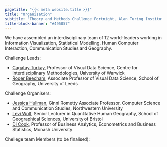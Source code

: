 ```yaml
---
pagetitle: "{{< meta website.title >}}"
title: "Organisation"
subtitle: "Theory and Methods Challenge Fortnight, Alan Turing Institute" 
title-block-banner: "#495057"
---
```



We have assembled an interdisciplinary team of 12 world-leaders working in Information Visualization, Statistical Modelling, Human Computer Interaction, Communication Studies and Geography.

Challenge Leads:

* [Cagatay Turkay](https://warwick.ac.uk/fac/cross_fac/cim/people/cagatay-turkay/), Professor of Visual Data Science, Centre for Interdisciplinary Methodologies, University of Warwick
* [Roger Beecham](https://www.roger-beecham.com/),  Associate Professor of Visual Data Science, School of Geography, University of Leeds

Challenge Organisers:

* [Jessica Hullman](http://users.eecs.northwestern.edu/~jhullman/), Ginni Rometty Associate Professor, Computer Science and Communication Studies, Northwestern University 
* [Levi Wolf](https://www.ljwolf.org/), Senior Lecturer in Quantitative Human Geography,  School of Geographical Sciences, University of Bristol
* [Di Cook](http://www.dicook.org/), Professor of Business Analytics, Econometrics and Business Statistics, Monash University

Chellege team Members (to be finalised):
